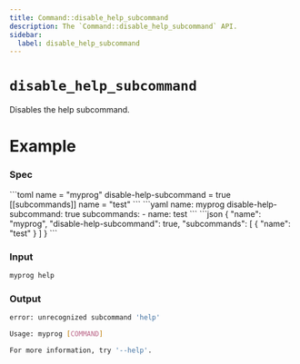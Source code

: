 ```yaml
---
title: Command::disable_help_subcommand
description: The `Command::disable_help_subcommand` API.
sidebar:
  label: disable_help_subcommand
---
```



# `disable_help_subcommand` <LinkButton href="https://docs.rs/clap/latest/clap/struct.Command.html#method.disable_help_subcommand" icon="open-book" variant="minimal"></LinkButton>

<Badge text="since 0.1.0" size="small" />

Disables the help subcommand.

# Example

### Spec

<Tabs syncKey="format">
  <TabItem label="TOML">
```toml
name = "myprog"
disable-help-subcommand = true
[[subcommands]]
name = "test"
```
  </TabItem>
  <TabItem label="YAML">
```yaml
name: myprog
disable-help-subcommand: true
subcommands:
- name: test
```
  </TabItem>
  <TabItem label="JSON">
```json
{
  "name": "myprog",
  "disable-help-subcommand": true,
  "subcommands": [
    {
      "name": "test"
    }
  ]
}
```
  </TabItem>
</Tabs>

### Input

```bash
myprog help
```

### Output

```bash
error: unrecognized subcommand 'help'

Usage: myprog [COMMAND]

For more information, try '--help'.
```

